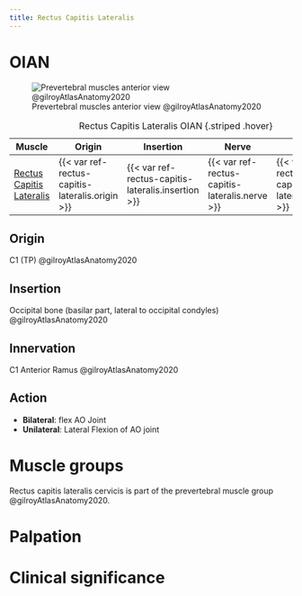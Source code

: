 ```yaml
---
title: Rectus Capitis Lateralis
---
```


# OIAN
![Prevertebral muscles anterior view @gilroyAtlasAnatomy2020](/Alchemy Archive/Anatomy/OIANs/Muscles of the back/images/prevertebral mm fig3.7b gilroyAtlasAnatomy2020.png)

| Muscle  | Origin  | Insertion | Nerve | Action |
|--------|----------|-----------|-------|--------|
| [Rectus Capitis Lateralis]({{< var ref-rectus-capitis-lateralis.path >}}) | {{< var ref-rectus-capitis-lateralis.origin >}} | {{< var ref-rectus-capitis-lateralis.insertion >}} | {{< var ref-rectus-capitis-lateralis.nerve >}} | {{< var ref-rectus-capitis-lateralis.action >}} |
: Rectus Capitis Lateralis OIAN {.striped .hover}


## Origin
C1 (TP) @gilroyAtlasAnatomy2020

## Insertion
Occipital bone (basilar part, lateral to occipital condyles) @gilroyAtlasAnatomy2020

## Innervation
C1 Anterior Ramus @gilroyAtlasAnatomy2020

## Action

- **Bilateral**: flex AO Joint
- **Unilateral**: Lateral Flexion of AO joint

# Muscle groups
Rectus capitis lateralis cervicis is part of the prevertebral muscle group @gilroyAtlasAnatomy2020.

# Palpation


# Clinical significance